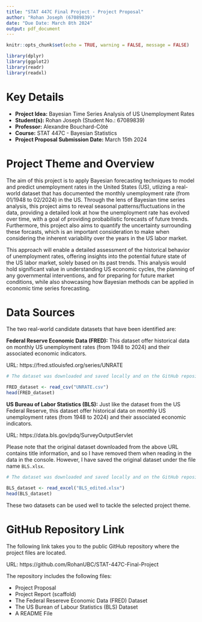 ```yaml
---
title: "STAT 447C Final Project - Project Proposal"
author: "Rohan Joseph (67089839)"
date: "Due Date: March 8th 2024"
output: pdf_document
---
```


```r

knitr::opts_chunk$set(echo = TRUE, warning = FALSE, message = FALSE)

library(dplyr)
library(ggplot2)
library(readr)
library(readxl)

```



# Key Details

- **Project Idea:** Bayesian Time Series Analysis of US Unemployment Rates 
- **Student(s):** Rohan Joseph (Student No.: 67089839)
- **Professor:** Alexandre Bouchard-Côté 
- **Course:** STAT 447C - Bayesian Statistics
- **Project Proposal Submission Date:** March 15th 2024



# Project Theme and Overview

The aim of this project is to apply Bayesian forecasting techniques to model and 
predict unemployment rates in the United States (US), utlizing a real-world dataset
that has documented the monthly unemployment rate (from 01/1948 to 02/2024) in the 
US. Through the lens of Bayesian time series analysis, this project aims to reveal
seasonal patterns/fluctuations in the data, providing a detailed look at how the
unemployment rate has evolved over time, with a goal of providing probabilistic forecasts
of future trends. Furthermore, this project also aims to quantify the uncertainty
surrounding these forcasts, which is an important consideration to make when considering
the inherent variability over the years in the US labor market. 

This approach will enable a detailed assessment of the historical behavior of unemployment
rates, offering insights into the potential future state of the US labor market, 
solely based on its past trends. This analysis would hold significant value in understanding
US economic cycles, the planning of any governmental interventions, and for preparing
for future market conditions, while also showcasing how Bayesian methods can be applied
in economic time series forecasting.



# Data Sources

The two real-world candidate datasets that have been identified are:
 
**Federal Reserve Economic Data (FRED):** This dataset offer historical data on monthly 
US unemployment rates (from 1948 to 2024) and their associated economic indicators.

URL: https://fred.stlouisfed.org/series/UNRATE

```r

# The dataset was downloaded and saved locally and on the GitHub repository

FRED_dataset <- read_csv("UNRATE.csv")
head(FRED_dataset)

```

**US Bureau of Labor Statistics (BLS):** Just like the dataset from the US Federal 
Reserve, this dataset offer historical data on monthly US unemployment rates (from 1948
to 2024) and their associated economic indicators.

URL: https://data.bls.gov/pdq/SurveyOutputServlet

Please note that the original dataset downloaded from the above URL contains title
information, and so I have removed them when reading in the data in the console. 
However, I have saved the original dataset under the file name `BLS.xlsx`.

```r

# The dataset was downloaded and saved locally and on the GitHub repository

BLS_dataset <- read_excel("BLS_edited.xlsx")
head(BLS_dataset)

```

These two datasets can be used well to tackle the selected project theme.



# GitHub Repository Link

The following link takes you to the public GitHub repository where the project files
are located.

URL: https://github.com/RohanUBC/STAT-447C-Final-Project

The repository includes the following files:

- Project Proposal
- Project Report (scaffold)
- The Federal Resereve Economic Data (FRED) Dataset
- The US Burean of Labour Statistics (BLS) Dataset
- A README File 




